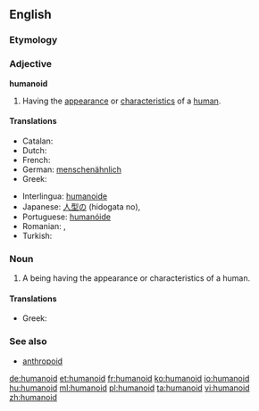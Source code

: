 {{wikipedia}}
==English==

===Etymology===
{{suffix|human|oid}}

===Adjective===
'''humanoid'''

# Having the [[appearance]] or [[characteristics]] of a [[human]].

====Translations====
{{trans-top|humanoid}}
* Catalan: {{t+|ca|humanoide|m|f}}
* Dutch: {{t-|nl|humanoïde|m}}
* French: {{t+|fr|humanoïde|m}}
* German: [[menschenähnlich]]
* Greek: {{t+|el|ανθρωποειδής|m|f|tr=anthropoeidís|sc=Grek}}
{{trans-mid}}
* Interlingua: [[humanoide]]
* Japanese: [[人型の]] (hidogata no),  {{t-|ja|擬人化}}
* Portuguese: [[humanóide]] {{m|f}}
* Romanian: {{t-|ro|umanoid|m}}, {{t-|ro|umanoidă|f}}
* Turkish: {{t+|tr|insansı}}
{{trans-bottom}}

===Noun===
{{en-noun}}

# A being having the appearance or characteristics of a human.

====Translations====
{{trans-top|humanoid}}
* Greek: {{t+|el|ανθρωποειδές|n|tr=anthropoeidés|sc=Grek}}
{{trans-mid}}
{{trans-bottom}}

===See also===
* [[anthropoid]]

[[de:humanoid]]
[[et:humanoid]]
[[fr:humanoid]]
[[ko:humanoid]]
[[io:humanoid]]
[[hu:humanoid]]
[[ml:humanoid]]
[[pl:humanoid]]
[[ta:humanoid]]
[[vi:humanoid]]
[[zh:humanoid]]